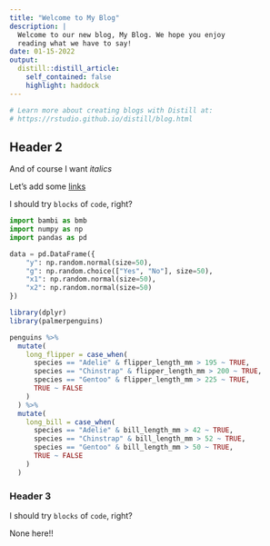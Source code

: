 ```yaml
---
title: "Welcome to My Blog"
description: |
  Welcome to our new blog, My Blog. We hope you enjoy 
  reading what we have to say!
date: 01-15-2022
output:
  distill::distill_article:
    self_contained: false
    highlight: haddock
---
```


```r
# Learn more about creating blogs with Distill at:
# https://rstudio.github.io/distill/blog.html
```



## Header 2

And of course I want _italics_

Let's add some [links](www.example.com)

I should try `blocks` of `code`, right?


```python
import bambi as bmb
import numpy as np
import pandas as pd

data = pd.DataFrame({
    "y": np.random.normal(size=50),
    "g": np.random.choice(["Yes", "No"], size=50),
    "x1": np.random.normal(size=50),
    "x2": np.random.normal(size=50)
})
```



```r
library(dplyr)
library(palmerpenguins)

penguins %>%
  mutate(
    long_flipper = case_when(
      species == "Adelie" & flipper_length_mm > 195 ~ TRUE,
      species == "Chinstrap" & flipper_length_mm > 200 ~ TRUE,
      species == "Gentoo" & flipper_length_mm > 225 ~ TRUE,
      TRUE ~ FALSE
    )
  ) %>%
  mutate(
    long_bill = case_when(
      species == "Adelie" & bill_length_mm > 42 ~ TRUE,
      species == "Chinstrap" & bill_length_mm > 52 ~ TRUE,
      species == "Gentoo" & bill_length_mm > 50 ~ TRUE,
      TRUE ~ FALSE
    )
  )
```

### Header 3

I should try `blocks` of `code`, right?

None here!!